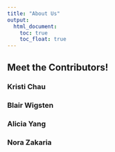 ```yaml
---
title: "About Us"
output: 
  html_document:
    toc: true
    toc_float: true
---
```


## Meet the Contributors!


### Kristi Chau


### Blair Wigsten


### Alicia Yang


### Nora Zakaria

